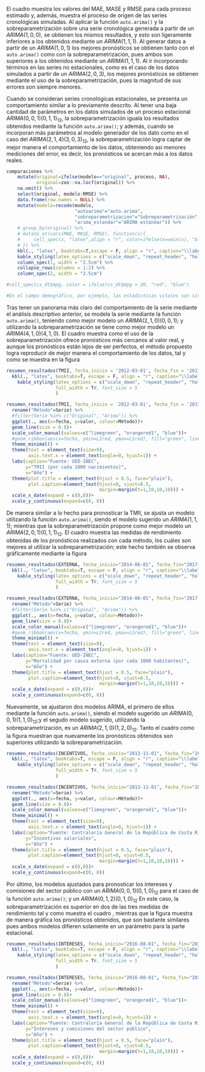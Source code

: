 \subsection{Introducción}





\subsection{Análisis de simulación en series cronológicas}


El cuadro \ref{tab:comparaciones} muestra los valores del MAE, MASE y RMSE para cada proceso estimado y, además, muestra el proceso de origen de las series cronológicas simuladas. Al aplicar la función `auto.arima()` y la sobreparametrización sobre una serie cronológica generada a partir de un $ARIMA(1,0,0)$, se obtienen los mismos resultados, y esto son ligeramente inferiores a los obtenidos mediante un $ARIMA(1,1,1)$. Al generar datos a partir de un $ARIMA(1,0,1)$ los mejores pronósticos se obtienen tanto con el `auto.arima()` como con la sobreparametrización, pues ambos son superiores a los obtenidos mediante un $ARIMA(1,1,1)$. Al ir incorporando términos en las series no estacionales, como es el caso de los datos simulados a partir de un $ARIMA(2,0,3)$, los mejores pronósticos se obtienen mediante el uso de la sobreparametrización, pues la magnitud de sus errores son siempre menores. 

Cuando se consideran series cronológicas estacionales, se presenta un comportamiento similar a lo previamente descrito. Al tener una baja cantidad de parámetros en los datos simulados de un proceso estacional $ARIMA(0,0,1)(0,1,1)_{12}$, la sobreparametrización iguala los resultados obtenidos mediante la función `auto.arima()`; y además, cuando se incorporan más parámetros al modelo generador de los dato como en el caso del $ARIMA(2,1,4)(3,0,3)_{12}$, la sobreparametrización logra captar de mejor manera el comportamiento de los datos, obteniendo así menores mediciones del error, es decir, los pronósticos se acercan más a los datos reales. 

```r
comparaciones %>% 
    mutate(original=ifelse(modelo=="original", proceso, NA),
           original=zoo::na.locf(original)) %>% 
    na.omit() %>% 
    select(original, modelo:RMSE) %>% 
    data.frame(row.names = NULL) %>%
    mutate(modelo=recode(modelo,
                         "autoarima"="auto.arima",
                         "sobreparametrizacion"="Sobreparametrización",
                         "arima_estandar"="ARIMA estándar")) %>% 
    # group_by(original) %>% 
    # mutate_at(vars(MAE, MASE, RMSE), function(x){
    #     cell_spec(x, "latex",align = "r", color=ifelse(x==min(x), "blue", "black"))
    # }) %>% 
    kbl(., "latex", booktabs=T,escape = F, align = "r", caption="\\label{tab:comparaciones}Medidas de rendimiento según método de estimación", col.names = c("Proceso original", "Método", "Proceso", "MAE", "MASE", "RMSE")) %>%
    kable_styling(latex_options = c("scale_down", "repeat_header", "hold_position"), full_width = T, font_size = 5) %>% 
    column_spec(1, width = "2.5cm") %>%
    collapse_rows(columns = 1:2) %>% 
    column_spec(2, width = "2.5cm")

#cell_spec(cs_dt$mpg, color = ifelse(cs_dt$mpg > 20, "red", "blue")
```

\subsection{Estimaciones en series cronológicas costarricenses reales}

```r
#En el campo demográfico, por ejemplo, las estadísticas vitales son sistematizadas y divulgadas año tras año, por tanto, revelan los cambios acontecidos durante este periodo. Esta información junto con la proveniente de los censos de población constituye la base para construir los diferentes índices, tasas y otros indicadores que revelan la situación demográfica del país, información de gran relevancia para la planificación nacional, regional y local en diversos campos. Uno de estos principales campos de acción es la salud pública, para la cual la tasa de mortalidad infantil se considera uno de los indicadores prioritarios dado que refleja no solo las condiciones de salud de la población infante, sino también los niveles de desarrollo del país, pues depende de la calidad de la atención de la salud, principalmente de la prenatal y perinatal, así como de las condiciones de saneamiento. Por tanto, su continuo monitoreo es fundamental para diseñar, implementar y evaluar políticas de salud pública orientadas a disminuir y erradicar aquellas que son prevenibles [@calidad_vitales].
```


\subsubsection{Tasa de mortalidad infantil interanual}



Tras tener un panorama más claro del comportamiento de la serie mediante el análisis descriptivo anterior, se modela la serie mediante la función `auto.arima()`, teniendo como mejor modelo un $ARIMA(2,1,0)(0,0,1)$; y utilizando la sobreparametrización se tiene como mejor modelo un $ARIMA(4,1,0)(4,1,0)$. El cuadro \ref{tab:tmiimedidas} muestra como el uso de la sobreparametrización ofrece pronósticos más cercanos al valor real, y aunque los pronósticos están lejos de ser perfectos, el método propuesto logra reproducir de mejor manera el comportamiento de los datos, tal y como se muestra en la figura \ref{fig:tmiiplotpronostico}

```r
resumen_resultados(TMII, fecha_inicio = '2012-03-01', fecha_fin = '2017-12-01')$medidas %>% 
  kbl(., "latex", booktabs=T, escape = F, align = "r", caption="\\label{tab:tmiimedidas}Medidas de rendimiento según método de estimación para la TMII", col.names = c("Método", "RMSE", "MAE", "MAPE")) %>%
    kable_styling(latex_options = c("scale_down", "repeat_header", "hold_position"), 
                  full_width = T#, font_size = 5
                  )
```

```r
resumen_resultados(TMII, fecha_inicio = '2012-03-01', fecha_fin = '2017-12-01')$pronostico %>% 
  rename("Método"=Serie) %>% 
  #filter(Serie %in% c("Original", "Arima")) %>% 
  ggplot(., aes(x=fecha, y=valor, colour=Método))+
  geom_line(size = 0.8)+
  scale_color_manual(values=c("limegreen", "orangered1", "blue"))+
  #geom_ribbon(aes(x=fecha, ymin=LIred, ymax=LSred), fill="green", linetype=0, alpha=0.2)+
  theme_minimal() +
  theme(text = element_text(size=9),
        axis.text.x = element_text(angle=0, hjust=1)) +
  labs(caption="Fuente: UED-INEC",
       y="TMII (por cada 1000 nacimientos)",
       x="Año") +
  theme(plot.title = element_text(hjust = 0.5, face="plain"),
        plot.caption=element_text(hjust=0, vjust=0.5,
                                  margin=margin(t=1,10,10,10))) +
  scale_x_date(expand = c(0,0))+
  scale_y_continuous(expand=c(0, 0))
```

\subsubsection{Mortalidad por causa externa}



De manera similar a lo hecho para pronosticar la TMII, se ajusta un modelo utilizando la función `auto.arima()`, siendo el modelo sugerido un $ARIMA(1,1,1)$; mientras que la sobreparametrización propone como mejor modelo un $ARIMA(2,0,1)(0,1,1)_{12}$. El cuadro \ref{tab:externasmedidas} muestra las medidas de rendimiento obtenidas de los pronósticos realizados con cada método, los cuáles son mejores al utilizar la sobreparametrización; este hecho también se observa gráficamente mediante la figura \ref{fig:externasplotpronostico}

```r
resumen_resultados(EXTERNA, fecha_inicio="2014-06-01", fecha_fin="2017-12-01")$medidas %>% 
  kbl(., "latex", booktabs=T, escape = F, align = "r", caption="\\label{tab:externasmedidas}Medidas de rendimiento según método de estimación para la Mortalidad por causa externa", col.names = c("Método", "RMSE", "MAE", "MAPE")) %>%
    kable_styling(latex_options = c("scale_down", "repeat_header", "hold_position"), 
                  full_width = T#, font_size = 5
                  )
```

```r
resumen_resultados(EXTERNA, fecha_inicio="2014-06-01", fecha_fin="2017-12-01")$pronostico %>% 
  rename("Método"=Serie) %>% 
  #filter(Serie %in% c("Original", "Arima")) %>% 
  ggplot(., aes(x=fecha, y=valor, colour=Método))+
  geom_line(size = 0.8)+
  scale_color_manual(values=c("limegreen", "orangered1", "blue"))+
  #geom_ribbon(aes(x=fecha, ymin=LIred, ymax=LSred), fill="green", linetype=0, alpha=0.2)+
  theme_minimal() +
  theme(text = element_text(size=9),
        axis.text.x = element_text(angle=0, hjust=1)) +
  labs(caption="Fuente: UED-INEC",
       y="Mortalidad por causa externa (por cada 1000 habitantes)",
       x="Año") +
  theme(plot.title = element_text(hjust = 0.5, face="plain"),
        plot.caption=element_text(hjust=0, vjust=0.5,
                                  margin=margin(t=1,10,10,10))) +
  scale_x_date(expand = c(0,0))+
  scale_y_continuous(expand=c(0, 0))
```

\subsubsection{Incentivos salariales del sector público}



Nuevamente, se ajustaron dos modelos ARIMA, el primero de ellos mediante la función `auto.arima()`, siendo el modelo sugerido un $ARIMA(0,0,1)(1,1,0)_{12}$;y el segudo modelo sugerido, utilizando la sobreparametrización, es un $ARIMA(2,1,0)(1,2,0)_{12}$. Tanto el cuadro \ref{tab:incentivosmedidas} como la figura \ref{fig:incentivosplotpronostico} muestran que nuevamente los pronósticos obtenidos son superiores utilizando la sobreparametrización.

```r
resumen_resultados(INCENTIVOS, fecha_inicio="2013-11-01", fecha_fin="2015-06-01")$medidas %>% 
  kbl(., "latex", booktabs=T, escape = F, align = "r", caption="\\label{tab:incentivosmedidas}Medidas de rendimiento según método de estimación para los incentivos salariales", col.names = c("Método", "RMSE", "MAE", "MAPE")) %>%
    kable_styling(latex_options = c("scale_down", "repeat_header", "hold_position"), 
                  full_width = T#, font_size = 5
                  )
```

```r
resumen_resultados(INCENTIVOS, fecha_inicio="2013-11-01", fecha_fin="2015-06-01")$pronostico %>% 
  rename("Método"=Serie) %>% 
  ggplot(., aes(x=fecha, y=valor, colour=Método))+
  geom_line(size = 0.8)+
  scale_color_manual(values=c("limegreen", "orangered1", "blue"))+
  theme_minimal() +
  theme(text = element_text(size=9),
        axis.text.x = element_text(angle=0, hjust=1)) +
  labs(caption="Fuente: Contraloría General de la República de Costa Rica",
       y="Incentivos salariales",
       x="Año") +
  theme(plot.title = element_text(hjust = 0.5, face="plain"),
        plot.caption=element_text(hjust=0, vjust=0.5,
                                  margin=margin(t=1,10,10,10))) +
  scale_x_date(expand = c(0,0))+
  scale_y_continuous(expand=c(0, 0))
```

\subsubsection{Intereses y comisiones del sector público}



Por último, los modelos ajustados para pronosticar los intereses y comisiones del sector público con un $ARIMA(0,0,1)(0,1,0)_{12}$ para el caso de la función `auto.arima()`; y un $ARIMA(0,1,2)(0,1,0)_{12}$ En este caso, la sobreparametrización es superior en dos de las tres medidas de rendimiento tal y como muestra el cuadro \ref{tab:interesesmedidas}, mientras que la figura \ref{fig:interesesplotpronostico} muestra de manera gráfica los pronósticos obtenidos, que son bastante similares pues ambos modelos difieren solamente en un parámetro para la parte estacional.

```r
resumen_resultados(INTERESES, fecha_inicio="2016-08-01", fecha_fin="2018-06-01")$medidas %>% 
  kbl(., "latex", booktabs=T, escape = F, align = "r", caption="\\label{tab:interesesmedidas}Medidas de rendimiento según método de estimación para los intereses y comisiones del sector público", col.names = c("Método", "RMSE", "MAE", "MAPE")) %>%
    kable_styling(latex_options = c("scale_down", "repeat_header", "hold_position"), 
                  full_width = T#, font_size = 5
                  )
```

```r
resumen_resultados(INTERESES, fecha_inicio="2016-08-01", fecha_fin="2018-06-01")$pronostico %>% 
  rename("Método"=Serie) %>% 
  ggplot(., aes(x=fecha, y=valor, colour=Método))+
  geom_line(size = 0.8)+
  scale_color_manual(values=c("limegreen", "orangered1", "blue"))+
  theme_minimal() +
  theme(text = element_text(size=9),
        axis.text.x = element_text(angle=0, hjust=1)) +
  labs(caption="Fuente: Contraloría General de la República de Costa Rica",
       y="Intereses y comisiones del sector público",
       x="Año") +
  theme(plot.title = element_text(hjust = 0.5, face="plain"),
        plot.caption=element_text(hjust=0, vjust=0.5,
                                  margin=margin(t=1,10,10,10))) +
  scale_x_date(expand = c(0,0))+
  scale_y_continuous(expand=c(0, 0))
```

